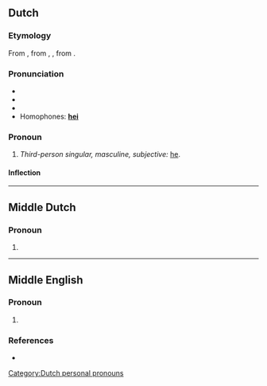 ==Dutch==

===Etymology===
From {{inh|nl|dum|hi}}, from {{inh|nl|odt|hie}}, {{m|odt|hē}}, from {{inh|nl|gem-pro|*hiz}}.

===Pronunciation===
* {{rhymes|ɛi̯|lang=nl}}
* {{IPA|/ɦɛi̯/|lang=nl}}
* {{audio|Nl-hij.ogg|audio|lang=nl}}
* Homophones: '''[[hei]]'''

===Pronoun===
{{head|nl|pronoun}}

# ''Third-person singular, masculine, subjective:'' [[he]].
#: {{ux|nl|'''Hij''' loopt.|'''He''' walks.|inline=1}}

====Inflection====
{{nl-decl-personal pronouns}}

[[Category:Dutch personal pronouns]]

----

==Middle Dutch==

===Pronoun===
{{head|dum|pronoun form}}

# {{alternative spelling of|hi|lang=dum}}

----

==Middle English==

===Pronoun===
{{head|enm|pronoun}}

# {{alt form|I|lang=enm}}

===References===
* {{R:MED Online|entry= ich (pron.)  |id=MED21639 |accessdate=5 May 2018}}